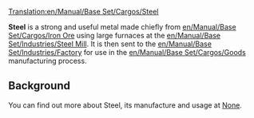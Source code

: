 [[Translation:en/Manual/Base Set/Cargos/Steel]]

{{en/Manual/Base Set/Cargos/Cargo|
name=Steel|
image=en/Manual/Base Set/Cargos/Steel.png|
produced=[[en/Manual/Base Set/Industries/Steel Mill]]|
accepted=[[en/Manual/Base Set/Industries/Factory]]
}}

'''Steel''' is a strong and useful metal made chiefly from [[en/Manual/Base Set/Cargos/Iron Ore]] using large furnaces at the [[en/Manual/Base Set/Industries/Steel Mill]].  It is then sent to the [[en/Manual/Base Set/Industries/Factory]] for use in the [[en/Manual/Base Set/Cargos/Goods]] manufacturing process.

==Background==
You can find out more about Steel, its manufacture and usage at [https://www.wikipedia.org/wiki/Steel None].